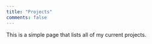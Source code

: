 ```yaml
---
title: "Projects"
comments: false
---
```


This is a simple page that lists all of my current projects.
